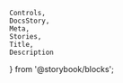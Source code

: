     Controls,
    DocsStory,
    Meta,
    Stories,
    Title,
    Description
} from '@storybook/blocks';

<Meta of={tableStories} />

<Title of={tableStories} />
<Description of={tableStories} />

<DocsStory of={tableStories.table} expanded={false} />
<Controls of={tableStories.table} />

# Usage Docs

## Styling

The `nimble-table` does not currently support being styled with `height: auto`. The ability to auto size the table is tracked with [issue 1624](https://github.com/ni/nimble/issues/1624).
